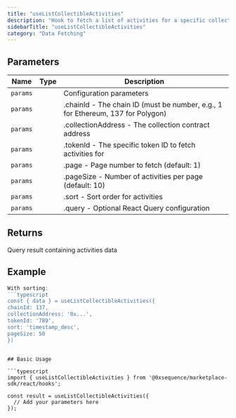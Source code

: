 ```yaml
---
title: "useListCollectibleActivities"
description: "Hook to fetch a list of activities for a specific collectible Fetches activities (transfers, sales, offers, etc.) for a specific token from the marketplace with support for pagination and sorting."
sidebarTitle: "useListCollectibleActivities"
category: "Data Fetching"
---
```


## Parameters

| Name | Type | Description |
|------|------|-------------|
| `params` |  | Configuration parameters |
| `params` |  | .chainId - The chain ID (must be number, e.g., 1 for Ethereum, 137 for Polygon) |
| `params` |  | .collectionAddress - The collection contract address |
| `params` |  | .tokenId - The specific token ID to fetch activities for |
| `params` |  | .page - Page number to fetch (default: 1) |
| `params` |  | .pageSize - Number of activities per page (default: 10) |
| `params` |  | .sort - Sort order for activities |
| `params` |  | .query - Optional React Query configuration |

## Returns

Query result containing activities data

## Example

```typescript
With sorting:
```typescript
const { data } = useListCollectibleActivities({
chainId: 137,
collectionAddress: '0x...',
tokenId: '789',
sort: 'timestamp_desc',
pageSize: 50
})
```
```

## Basic Usage

```typescript
import { useListCollectibleActivities } from '@0xsequence/marketplace-sdk/react/hooks';

const result = useListCollectibleActivities({
  // Add your parameters here
});
```

